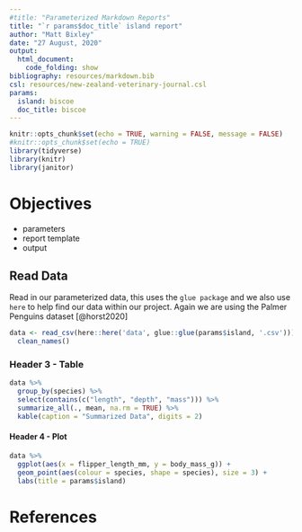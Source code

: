 ```yaml
---
#title: "Parameterized Markdown Reports"
title: "`r params$doc_title` island report"
author: "Matt Bixley"
date: "27 August, 2020"
output:
  html_document:
    code_folding: show
bibliography: resources/markdown.bib
csl: resources/new-zealand-veterinary-journal.csl
params:
  island: biscoe
  doc_title: biscoe
---
```


```r
knitr::opts_chunk$set(echo = TRUE, warning = FALSE, message = FALSE)
#knitr::opts_chunk$set(echo = TRUE)
library(tidyverse)
library(knitr)
library(janitor)
```

# Objectives

- parameters
- report template
- output

## Read Data  

Read in our parameterized data, this uses the `glue package` and we also use `here` to help find our data within our project. Again we are using the Palmer Penguins dataset [@horst2020]
  
```r
data <- read_csv(here::here('data', glue::glue(params$island, '.csv'))) %>% 
  clean_names()
```

\pagebreak
### Header 3 - Table  


```r
data %>% 
  group_by(species) %>% 
  select(contains(c("length", "depth", "mass"))) %>% 
  summarize_all(., mean, na.rm = TRUE) %>%
  kable(caption = "Summarized Data", digits = 2)
```

\pagebreak
#### Header 4 - Plot

```r
data %>% 
  ggplot(aes(x = flipper_length_mm, y = body_mass_g)) +
  geom_point(aes(colour = species, shape = species), size = 3) +
  labs(title = params$island)
```

# References
